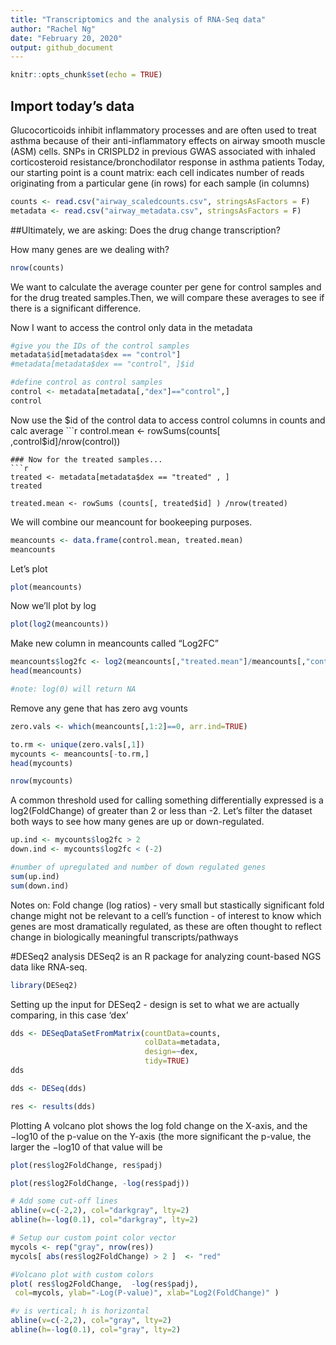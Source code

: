```yaml
---
title: "Transcriptomics and the analysis of RNA-Seq data"
author: "Rachel Ng"
date: "February 20, 2020"
output: github_document
---
```


```r
knitr::opts_chunk$set(echo = TRUE)
```

## Import today's data
Glucocorticoids inhibit inflammatory processes and are often used to treat asthma because of their anti-inflammatory effects on airway smooth muscle (ASM) cells. 
SNPs in CRISPLD2 in previous GWAS associated with inhaled corticosteroid resistance/bronchodilator response in asthma patients
Today, our starting point is a count matrix: each cell indicates number of reads originating from a particular gene (in rows) for each sample (in columns)

```r
counts <- read.csv("airway_scaledcounts.csv", stringsAsFactors = F)
metadata <- read.csv("airway_metadata.csv", stringsAsFactors = F)
```


##Ultimately, we are asking: Does the drug change transcription?

How many genes are we dealing with?
```r
nrow(counts)
```

We want to calculate the average counter per gene for control samples and for the drug treated samples.Then, we will compare these averages to see if there is a significant difference.

Now I want to access the control only data in the metadata
```r
#give you the IDs of the control samples
metadata$id[metadata$dex == "control"]
#metadata[metadata$dex == "control", ]$id

#define control as control samples
control <- metadata[metadata[,"dex"]=="control",]
control

```

Now use the $id of the control data to access control columns in counts and calc average
```r
control.mean <- rowSums(counts[ ,control$id]/nrow(control))
```
### Now for the treated samples...
```r
treated <- metadata[metadata$dex == "treated" , ]
treated

treated.mean <- rowSums (counts[, treated$id] ) /nrow(treated)
```

We will combine our meancount for bookeeping purposes.
```r
meancounts <- data.frame(control.mean, treated.mean)
meancounts
```

Let's plot
```r
plot(meancounts)
```

Now we'll plot by log
```r
plot(log2(meancounts))
```

Make new column in meancounts called "Log2FC"
```r
meancounts$log2fc <- log2(meancounts[,"treated.mean"]/meancounts[,"control.mean"])
head(meancounts)

#note: log(0) will return NA
```

Remove any gene that has zero avg vounts
```r
zero.vals <- which(meancounts[,1:2]==0, arr.ind=TRUE)

to.rm <- unique(zero.vals[,1])
mycounts <- meancounts[-to.rm,]
head(mycounts)
```

```r
nrow(mycounts)
```


A common threshold used for calling something differentially expressed is a log2(FoldChange) of greater than 2 or less than -2. Let’s filter the dataset both ways to see how many genes are up or down-regulated.

```r
up.ind <- mycounts$log2fc > 2
down.ind <- mycounts$log2fc < (-2)

#number of upregulated and number of down regulated genes
sum(up.ind)
sum(down.ind)

```

Notes on: Fold change (log ratios)
- very small but stastically significant fold change might not be relevant to a cell's function
- of interest to know which genes are most dramatically regulated, as these are often thought to reflect change in biologically meaningful transcripts/pathways

#DESeq2 analysis
DESeq2 is an R package for analyzing count-based NGS data like RNA-seq.

```r
library(DESeq2)

```

Setting up the input for DESeq2
- design is set to what we are actually comparing, in this case 'dex'

```r
dds <- DESeqDataSetFromMatrix(countData=counts, 
                              colData=metadata, 
                              design=~dex, 
                              tidy=TRUE)
dds
```

```r
dds <- DESeq(dds)
```

```r
res <- results(dds)
```
Plotting
A volcano plot shows the log fold change on the X-axis, and the −log10 of the p-value on the Y-axis (the more significant the p-value, the larger the −log10 of that value will be
```r
plot(res$log2FoldChange, res$padj)
```

```r

plot(res$log2FoldChange, -log(res$padj))

# Add some cut-off lines
abline(v=c(-2,2), col="darkgray", lty=2)
abline(h=-log(0.1), col="darkgray", lty=2)

```

```r
# Setup our custom point color vector 
mycols <- rep("gray", nrow(res))
mycols[ abs(res$log2FoldChange) > 2 ]  <- "red" 

#Volcano plot with custom colors 
plot( res$log2FoldChange,  -log(res$padj), 
 col=mycols, ylab="-Log(P-value)", xlab="Log2(FoldChange)" )

#v is vertical; h is horizontal
abline(v=c(-2,2), col="gray", lty=2)
abline(h=-log(0.1), col="gray", lty=2)
```

